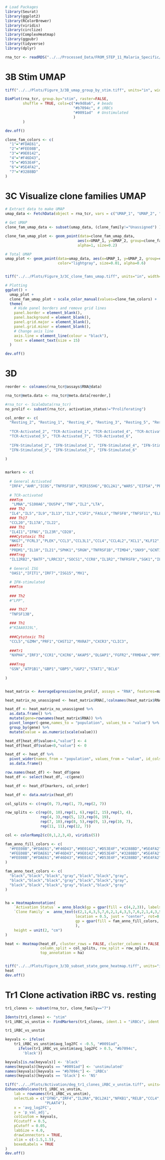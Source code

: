 ```r
# Load Packages
library(Seurat)
library(ggplot2)
library(RColorBrewer)
library(viridis)
library(circlize)
library(ComplexHeatmap)
library(ggpubr)
library(tidyverse)
library(dplyr)
```

```r
rna_tcr <- readRDS("../../Processed_Data/FROM_STEP_11_Malaria_Specific/rna_tcr_malaria_specific.rds")
```

# 3B Stim UMAP
```r
tiff("../../Plots/Figure_3/3B_umap_group_by_stim.tiff", units="in", width=8, height=6, res=300)

DimPlot(rna_tcr, group.by="stim", raster=FALSE, 
        shuffle = TRUE, cols=c("#e9d8a6", # beads
                               "#b7094c", # iRBCs
                               "#0091ad"  # Unstimulated
                               )
        )

dev.off()
```

```r
clone_fam_colors <- c(
  "1"="#FDAE61",
  "2"="#FEE08B",
  "3"="#9E0142",
  "4"="#F46D43",
  "5"="#D53E4F",
  "6"="#5E4FA2",
  "7"="#3288BD"
)
```

# 3C Visualize clone families UMAP
```r
# Extract data to make UMAP
umap_data <- FetchData(object = rna_tcr, vars = c("UMAP_1", "UMAP_2", "cell_type","stim","clone_family"))

# Get UMAP
clone_fam_umap_data <- subset(umap_data, (clone_family!="Unassigned") )

clone_fam_umap_plot <- geom_point(data=clone_fam_umap_data, 
                                 aes(x=UMAP_1, y=UMAP_2, group=clone_family, color=clone_family), 
                                 alpha=1, size=0.2)

# Total UMAP
umap_plot <- geom_point(data=umap_data, aes(x=UMAP_1, y=UMAP_2, group=cell_type), 
                        color="lightgray", size=0.01, alpha=0.6)


tiff("../../Plots/Figure_3/3C_clone_fams_umap.tiff", units="in", width=8, height=6, res=300)

# Plotting
ggplot() + 
  umap_plot + 
  clone_fam_umap_plot + scale_color_manual(values=clone_fam_colors) +
  theme(
    # Hide panel borders and remove grid lines
    panel.border = element_blank(),
    panel.background = element_blank(),
    panel.grid.major = element_blank(),
    panel.grid.minor = element_blank(),
    # Change axis line
    axis.line = element_line(colour = "black"),
    text = element_text(size = 15)
  )

dev.off()
```

# 3D
```r
reorder <- colnames(rna_tcr@assays$RNA@data)

rna_tcr@meta.data <- rna_tcr@meta.data[reorder,]

#rna_tcr <- ScaleData(rna_tcr)
no_prolif <- subset(rna_tcr, activation_status!="Proliferating")

```

```r
col_order <- c(
  "Resting_2", "Resting_1", "Resting_4", "Resting_3", "Resting_5", "Resting_7", "Resting_6",
  
  "TCR-Activated_2", "TCR-Activated_1", "TCR-Activated_4", "TCR-Activated_3", 
  "TCR-Activated_5", "TCR-Activated_7", "TCR-Activated_6",
  
  "IFN-Stimulated_2", "IFN-Stimulated_1", "IFN-Stimulated_4", "IFN-Stimulated_3", 
  "IFN-Stimulated_5", "IFN-Stimulated_7", "IFN-Stimulated_6"
  
) 


markers <- c(
  
  # General Activated
  "IRF4","AHR","ICOS","TNFRSF18","MIR155HG","BCL2A1","WARS","EIF5A","PRMT1","STAT5A",
  
  # TCR-activated
  ###Tcm
   "LMNA","S100A6","DUSP4","TNF","IL2","LTA", 
  ### Th2
  "IL4","IL5","IL9","IL13","IL3","CSF2","FASLG","TNFSF8","TNFSF11","ELL2","DUSP6","RGS16","TNFSF14","CD40LG","GZMB",
  ### Th17
  "CCL20","IL17A","IL22",
  ### Th1
  "IL4I1","IFNG","IL23R","CD28",
  ###Cytotoxic Th1
  "NKG7","FCRL3","PLEK","CCL3","CCL3L1","CCL4","CCL4L2","XCL1","KLF12","TNFSF9","EOMES","EGR2",
  ###Tr1
  "PRDM1","IL10","IL21","SPHK1","SRGN","TNFRSF1B","TIMD4","SNX9","GCNT1","VAV3","BHLHE40","GPX4","PLAGL1","FOXP1","NFKBIA","NFKB1","ID2","FAS","CTLA4",
  ###Treg
  "IL12RB2","BATF","LRRC32","SOCS1","CCR8","IL1R2","TNFRSF8","SGK1","IL21R","TNFRSF4",
  
  # General ISG
  "OAS1","IFIT1","IRF7","ISG15","MX1",
  
  # IFN-stimulated
  ###Tcm
   
  ### Th2
  #"LPP",

  ### Th17
  "TNFSF13B",
  
  ### Th1
  #"KIAA0319L",
  
  ###Cytotoxic Th1
  "CCL5","GZMH","PRF1","CHST12","MXRA7","CXCR3","CLIC3",
  
  ###Tr1
  "NXPH4","IRF3","CCR1","CXCR6","AKAP5","DLGAP1","FGFR2","FRMD4A","MPP1","EVA1B","C3AR1", 
  
  ###Treg
  "GSN","ATP1B1","GBP1","GBP5","UGP2","STAT1","BCL6"
  
) 


heat_matrix <- AverageExpression(no_prolif, assays = "RNA", features=markers, return.seurat = F, group.by = c("activation_status", "clone_family"))

heat_matrix_no_unassigned <- heat_matrix$RNA[,!colnames(heat_matrix$RNA) %in% c("TCR-Activated_Unassigned","IFN-Stimulated_Unassigned","Resting_Unassigned")]

heat_df <- heat_matrix_no_unassigned %>%
  as.data.frame() %>%
  mutate(gene=rownames(heat_matrix$RNA)) %>%
  pivot_longer(-gene,names_to = "population", values_to = "value") %>%
  group_by(gene) %>%
  mutate(value = as.numeric(scale(value))) 

heat_df[heat_df$value>4,"value"] <- 4
heat_df[heat_df$value<0,"value"] <- 0

heat_df <- heat_df %>%
  pivot_wider(names_from = "population", values_from = "value", id_cols = "gene") %>%
  as.data.frame()

row.names(heat_df) <- heat_df$gene
heat_df <- select(heat_df, -c(gene))

heat_df <- heat_df[markers, col_order]

heat_df <- data.matrix(heat_df)

col_splits <- c(rep(0, 7),rep(1, 7),rep(2, 7))

row_splits <- c(rep(0, 10),rep(1, 6),rep(2, 15),rep(3, 4),
                rep(4, 3),rep(5, 12),rep(6, 19),
                rep(7, 10),rep(8, 5),rep(9, 1),rep(10, 7),
                rep(11, 11),rep(12, 7))

col <- colorRamp2(c(0,1,2,3,4), viridis(5))

fam_anno_fill_colors <- c(
  "#FEE08B","#FDAE61","#F46D43","#9E0142","#D53E4F","#3288BD","#5E4FA2",
  "#FEE08B","#FDAE61","#F46D43","#9E0142","#D53E4F","#3288BD","#5E4FA2",
  "#FEE08B","#FDAE61","#F46D43","#9E0142","#D53E4F","#3288BD","#5E4FA2"
)

fam_anno_text_colors <- c(
  "black","black","black","gray","black","black","gray",
  "black","black","black","gray","black","black","gray",
  "black","black","black","gray","black","black","gray"
)


ha = HeatmapAnnotation(
    `Activation Status` = anno_block(gp = gpar(fill = c(4,2,3)), labels = c("Resting", "TCR-Actviated", "IFN-Stimualted" )), 
    `Clone Family` =  anno_text(c(2,1,4,3,5,7,6,2,1,4,3,5,7,6,2,1,4,3,5,7,6), 
                                location = 0.5, just = "center", rot=0,
                                gp = gpar(fill = fam_anno_fill_colors, col = fam_anno_text_colors, border = "black", fontsize=16)
                                ),
    height = unit(2, "cm")
)

heat <- Heatmap(heat_df, cluster_rows = FALSE, cluster_columns = FALSE, col=col,
                column_split = col_splits, row_split = row_splits,
                top_annotation = ha)


tiff("../../Plots/Figure_3/3D_subset_state_gene_heatmap.tiff", units="in", width=9, height=20, res=300)
heat
dev.off()
```

# Tr1 Clone activation iRBC vs. resting
```r
tr1_clones <- subset(rna_tcr, clone_family=="7")

Idents(tr1_clones) <- "stim"
tr1_iRBC_vs_unstim <- FindMarkers(tr1_clones, ident.1 = "iRBCs", ident.2 = "unstimulated", logfc.threshold = 0)

tr1_iRBC_vs_unstim
```

```r
keyvals <- ifelse(
    tr1_iRBC_vs_unstim$avg_log2FC < -0.5, "#0091ad",
      ifelse(tr1_iRBC_vs_unstim$avg_log2FC > 0.5, "#b7094c",
        'black'))

keyvals[is.na(keyvals)] <- 'black'
names(keyvals)[keyvals == "#0091ad"] <- 'unstimulated'
names(keyvals)[keyvals == "#b7094c"] <- 'iRBCs'
names(keyvals)[keyvals == 'black'] <- 'NS'

tiff("../../Plots/Activation/deg_tr1_clones_iRBC_v_unstim.tiff", units="in", width=4.5, height=6.5, res=400)
EnhancedVolcano(tr1_iRBC_vs_unstim,
    lab = rownames(tr1_iRBC_vs_unstim),
    selectLab = c("IFNG","IRF4","IL2RA","BCL2A1","NFKB1","RELB","CCL4","TNFRSF9","TNFRSF4","NFKBIA","MIR155HG",
                  "PLAAT4"),
    x = 'avg_log2FC',
    y = 'p_val_adj',
    colCustom = keyvals,
    FCcutoff = 0.5,
    pCutoff = 0.05,
    labSize = 4.0,
    drawConnectors = TRUE, 
    xlim = c(-1.5,1.5),
    boxedLabels = TRUE
)
dev.off()
```